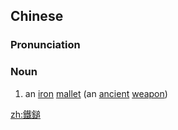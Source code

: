 {{also|铁鎚}}
==Chinese==
{{zh-forms|s=铁鎚}}

===Pronunciation===
{{zh-pron
|m=tiěchuí
|mn=thih-thûi
|cat=n
}}

===Noun===
{{zh-noun}}

# {{lb|zh|archaic}} an [[iron]] [[mallet]] (an [[ancient]] [[weapon]])

[[zh:鐵鎚]]